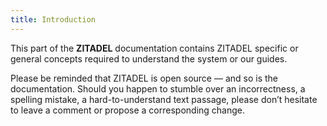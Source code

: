 ```yaml
---
title: Introduction
---
```



This part of the **ZITADEL** documentation contains ZITADEL specific or general
concepts required to understand the system or our guides.

Please be reminded that ZITADEL is open source — and so is the documentation.
Should you happen to stumble over an incorrectness, a spelling mistake, a
hard-to-understand text passage, please don’t hesitate to leave a comment or
propose a corresponding change.

<Column>
  <ListWrapper title="General">
    <ListElement link="./principles" type={ICONTYPE.TASKS} title="Principles" description="Design and engineering principles" />
    <ListElement link="./architecture/software" type={ICONTYPE.ARCHITECTURE} title="Architecture" description="Sotware-, Cluster- and Multi Cluster Architecture" />
  </ListWrapper>
  <ListWrapper title="Structure">
    <Column>
      <div>
      <ListElement link="./structure/overview" type={ICONTYPE.FOLDER} title="Overview" description="" />
      <ListElement link="./structure/organizations" type={ICONTYPE.FILE} title="Organizations" description="" />
      <ListElement link="./structure/policies" type={ICONTYPE.FILE} title="Policies" description="" />
      <ListElement link="./structure/projects" type={ICONTYPE.FILE} title="Projects" description="" />
    </div>
    <div>
      <ListElement link="./structure/applications" type={ICONTYPE.FILE} title="Applications" description="" />
      <ListElement link="./structure/granted_projects" type={ICONTYPE.FILE} title="Granted Projects" description="" />
      <ListElement link="./structure/users" type={ICONTYPE.FILE} title="Users" description="" />
      <ListElement link="./structure/managers" type={ICONTYPE.FILE} title="Managers" description="" />
    </div>
    </Column>
  </ListWrapper>

  <ListWrapper title="Use Cases">
    <ListElement link="./usecases/saas" type={ICONTYPE.START} title="SaaS" description="Product with Authentication and Authorization" />
  </ListWrapper>
  <ListWrapper title="Features">
    <ListElement link="./features/actions" type={ICONTYPE.FILE} title="Actions" description="Customizing ZITADELs behavior using the actions feature" />
  </ListWrapper>
    <ListWrapper title="Customer Portal">
      <ListElement link="../guides/manage/cloud/instances" type={ICONTYPE.INSTANCE} title="Instances" description="Manage all your ZITADEL instances" />
    </ListWrapper>
</Column>
